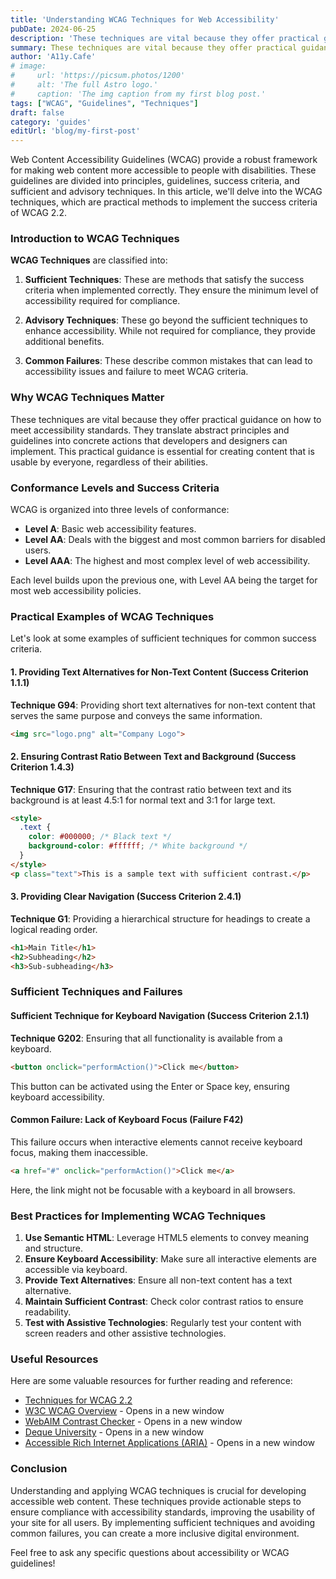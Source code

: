 ```yaml
---
title: 'Understanding WCAG Techniques for Web Accessibility'
pubDate: 2024-06-25
description: 'These techniques are vital because they offer practical guidance on how to meet accessibility standards. '
summary: These techniques are vital because they offer practical guidance on how to meet accessibility standards. They translate abstract principles and guidelines into concrete actions that developers and designers can implement. This practical guidance is essential for creating content that is usable by everyone, regardless of their abilities.
author: 'A11y.Cafe'
# image:
#     url: 'https://picsum.photos/1200'
#     alt: 'The full Astro logo.'
#     caption: 'The img caption from my first blog post.'
tags: ["WCAG", "Guidelines", "Techniques"]
draft: false
category: 'guides'
editUrl: 'blog/my-first-post'
---
```


Web Content Accessibility Guidelines (WCAG) provide a robust framework for making web content more accessible to people with disabilities. These guidelines are divided into principles, guidelines, success criteria, and sufficient and advisory techniques. In this article, we'll delve into the WCAG techniques, which are practical methods to implement the success criteria of WCAG 2.2.

### Introduction to WCAG Techniques

**WCAG Techniques** are classified into:

1. **Sufficient Techniques**: These are methods that satisfy the success criteria when implemented correctly. They ensure the minimum level of accessibility required for compliance.

2. **Advisory Techniques**: These go beyond the sufficient techniques to enhance accessibility. While not required for compliance, they provide additional benefits.

3. **Common Failures**: These describe common mistakes that can lead to accessibility issues and failure to meet WCAG criteria.

### Why WCAG Techniques Matter

These techniques are vital because they offer practical guidance on how to meet accessibility standards. They translate abstract principles and guidelines into concrete actions that developers and designers can implement. This practical guidance is essential for creating content that is usable by everyone, regardless of their abilities.

### Conformance Levels and Success Criteria

WCAG is organized into three levels of conformance:

- **Level A**: Basic web accessibility features.
- **Level AA**: Deals with the biggest and most common barriers for disabled users.
- **Level AAA**: The highest and most complex level of web accessibility.

Each level builds upon the previous one, with Level AA being the target for most web accessibility policies.

### Practical Examples of WCAG Techniques

Let's look at some examples of sufficient techniques for common success criteria.

#### 1. Providing Text Alternatives for Non-Text Content (Success Criterion 1.1.1)

**Technique G94**: Providing short text alternatives for non-text content that serves the same purpose and conveys the same information.

```html
<img src="logo.png" alt="Company Logo">
```

#### 2. Ensuring Contrast Ratio Between Text and Background (Success Criterion 1.4.3)

**Technique G17**: Ensuring that the contrast ratio between text and its background is at least 4.5:1 for normal text and 3:1 for large text.

```html
<style>
  .text {
    color: #000000; /* Black text */
    background-color: #ffffff; /* White background */
  }
</style>
<p class="text">This is a sample text with sufficient contrast.</p>
```

#### 3. Providing Clear Navigation (Success Criterion 2.4.1)

**Technique G1**: Providing a hierarchical structure for headings to create a logical reading order.

```html
<h1>Main Title</h1>
<h2>Subheading</h2>
<h3>Sub-subheading</h3>
```

### Sufficient Techniques and Failures

#### Sufficient Technique for Keyboard Navigation (Success Criterion 2.1.1)

**Technique G202**: Ensuring that all functionality is available from a keyboard.

```html
<button onclick="performAction()">Click me</button>
```

This button can be activated using the Enter or Space key, ensuring keyboard accessibility.

#### Common Failure: Lack of Keyboard Focus (Failure F42)

This failure occurs when interactive elements cannot receive keyboard focus, making them inaccessible.

```html
<a href="#" onclick="performAction()">Click me</a>
```

Here, the link might not be focusable with a keyboard in all browsers.

### Best Practices for Implementing WCAG Techniques

1. **Use Semantic HTML**: Leverage HTML5 elements to convey meaning and structure.
2. **Ensure Keyboard Accessibility**: Make sure all interactive elements are accessible via keyboard.
3. **Provide Text Alternatives**: Ensure all non-text content has a text alternative.
4. **Maintain Sufficient Contrast**: Check color contrast ratios to ensure readability.
5. **Test with Assistive Technologies**: Regularly test your content with screen readers and other assistive technologies.

### Useful Resources

Here are some valuable resources for further reading and reference:

- <a href="https://www.w3.org/WAI/WCAG22/Techniques/" target="_blank">Techniques for WCAG 2.2</a>
- [W3C WCAG Overview](https://www.w3.org/WAI/standards-guidelines/wcag/) - Opens in a new window
- [WebAIM Contrast Checker](https://webaim.org/resources/contrastchecker/) - Opens in a new window
- [Deque University](https://www.deque.com/axe/axe-for-web/) - Opens in a new window
- [Accessible Rich Internet Applications (ARIA)](https://www.w3.org/WAI/standards-guidelines/aria/) - Opens in a new window

### Conclusion

Understanding and applying WCAG techniques is crucial for developing accessible web content. These techniques provide actionable steps to ensure compliance with accessibility standards, improving the usability of your site for all users. By implementing sufficient techniques and avoiding common failures, you can create a more inclusive digital environment.

Feel free to ask any specific questions about accessibility or WCAG guidelines!